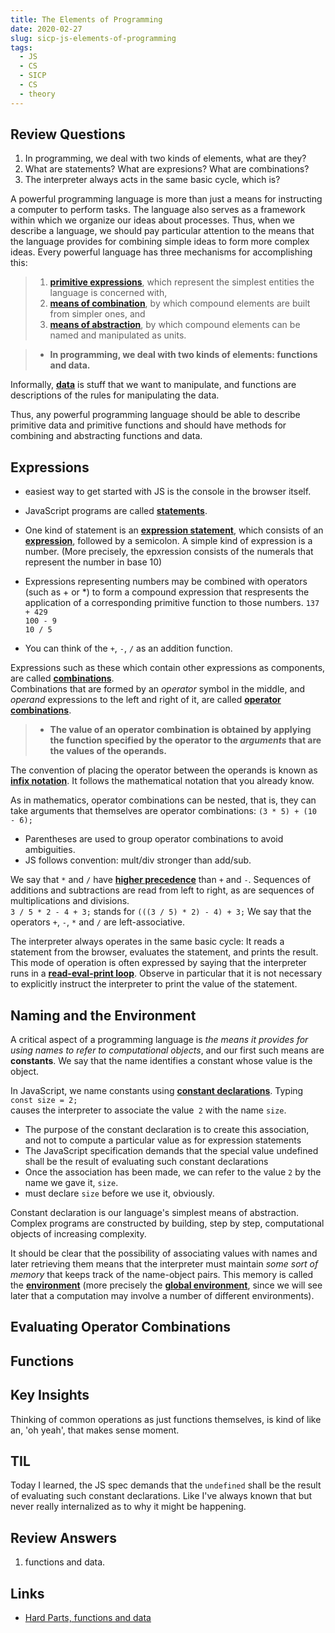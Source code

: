 ```yaml
---
title: The Elements of Programming
date: 2020-02-27
slug: sicp-js-elements-of-programming
tags:
  - JS
  - CS
  - SICP
  - CS
  - theory
---
```

## Review Questions
1. In programming, we deal with two kinds of elements, what are they?
1. What are statements? What are expresions? What are combinations?
1. The interpreter always acts in the same basic cycle, which is?

A powerful programming language is more than just a means for instructing a computer to perform tasks. The language also serves as a framework within which we organize our ideas about processes. Thus, when we describe a language, we should pay particular attention to the means that the language provides for combining simple ideas to form more complex ideas. Every powerful language has three mechanisms for accomplishing this:

 > 1. [**primitive expressions**](), which represent the simplest entities the language is concerned with,
 > 1. [**means of combination**](), by which compound elements are built from simpler ones, and
 > 1. [**means of abstraction**](), by which compound elements can be named and manipulated as units.

 >* **In programming, we deal with two kinds of elements: functions and data.**
 
 Informally, [**data**]() is stuff that we want to manipulate, and functions are descriptions of the rules for manipulating the data. 
 
 Thus, any powerful programming language should be able to describe primitive data and primitive functions and should have methods for combining and abstracting functions and data.

## Expressions
- easiest way to get started with JS is the console in the browser itself.
- JavaScript programs are called [**statements**]().

- One kind of statement is an [**expression statement**](), which consists of an [**expression**](), followed by a semicolon. A simple kind of expression is a number. (More precisely, the epxression consists of  the numerals that represent the number in base 10)

- Expressions representing numbers may be combined with operators (such as + or *) to form a compound expression that respresents the application of a corresponding primitive function to those numbers.
`137 + 429`  
`100 - 9`  
`10 / 5`  
- You can think of the `+`, `-`, `/` as an addition function.

Expressions such as these which contain other expressions as components, are called [**combinations**]().  
Combinations that are formed by an *operator* symbol in the middle, and *operand* expressions to the left and right of it, are called [**operator combinations**](). 

>* **The value of an operator combination is obtained by applying the function specified by the operator to the *arguments* that are the values of the operands.**

The convention of placing the operator between the operands is known as [**infix notation**](). It follows the mathematical notation that you already know.

As in mathematics, operator combinations can be nested, that is, they can take arguments that themselves are operator combinations:
`(3 * 5) + (10 - 6);`

- Parentheses are used to group operator combinations to avoid ambiguities.
- JS follows convention: mult/div stronger than add/sub.

We say that `*` and `/` have [**higher precedence**]() than `+` and `-`. Sequences of additions and subtractions are read from left to right, as are sequences of multiplications and divisions.  
`3 / 5 * 2 - 4 + 3;`
stands for
`(((3 / 5) * 2) - 4) + 3;`
We say that the operators `+`, `-`, `*` and `/` are left-associative.

The interpreter always operates in the same basic cycle: It reads a statement from the browser, evaluates the statement, and prints the result. This mode of operation is often expressed by saying that the interpreter runs in a [**read-eval-print loop**](). Observe in particular that it is not necessary to explicitly instruct the interpreter to print the value of the statement.

## Naming and the Environment
A critical aspect of a programming language is *the means it provides for using names to refer to computational objects*, and our first such means are **constants**. We say that the name identifies a constant whose value is the object.

In JavaScript, we name constants using [**constant declarations**](). Typing
`const size = 2;`  
causes the interpreter to associate the value` 2` with the name `size`.  
- The purpose of the constant declaration is to create this association, and not to compute a particular value as for expression statements
- The JavaScript specification demands that the special value undefined shall be the result of evaluating such constant declarations
- Once the association has been made, we can refer to the value `2` by the name we gave it, `size`.
- must declare `size` before we use it, obviously.

Constant declaration is our language's simplest means of abstraction. Complex programs are constructed by building, step by step, computational objects of increasing complexity.

It should be clear that the possibility of associating values with names and later retrieving them means that the interpreter must maintain *some sort of memory* that keeps track of the name-object pairs. This memory is called the [**environment**]() (more precisely the [**global environment**](), since we will see later that a computation may involve a number of different environments).

## Evaluating Operator Combinations
## Functions

## Key Insights
Thinking of common operations as just functions themselves, is kind of like an, 'oh yeah', that makes sense moment.

## TIL 
Today I learned, the JS spec demands that the `undefined` shall be the result of evaluating such constant declarations. Like I've always known that but never really internalized as to why it might be happening. 


## Review Answers
1. functions and data.
## Links
- [Hard Parts, functions and data](/hardparts-js-v2-javascript-principles)